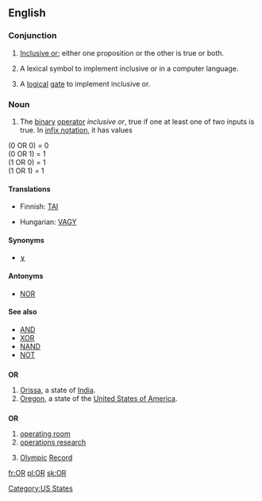 {{wikipedia}}
{{also|or|ór}}
==English==

===Conjunction===
{{en-conj}}

# {{logic}} [[inclusive or|Inclusive or]]; either one proposition or the other is true or both.
# {{computer science}} A lexical symbol to implement inclusive or in a computer language.
# {{electrical engineering}} A [[logical]] [[gate]] to implement inclusive or.

===Noun===
{{en-noun|-}}

# {{logic}} The [[binary]] [[operator]] ''inclusive or'', true if one at least one of two inputs is true. In [[infix notation]], it has values

(0 OR 0) = 0<br>
(0 OR 1) = 1<br>
(1 OR 0) = 1<br>
(1 OR 1) = 1<br>

====Translations====
{{trans-top|logic: (noun sense)}}
* Finnish: [[TAI]]
{{trans-mid}}
* Hungarian: [[VAGY]]
{{trans-bottom}}

====Synonyms====
* [[∨]]

====Antonyms====
* [[NOR#Noun|NOR]]

====See also====
* [[AND#Noun|AND]]
* [[XOR#Noun|XOR]]
* [[NAND#Noun|NAND]]
* [[NOT#Noun|NOT]]

==={{abbreviation}}===
'''OR'''

# [[Orissa]], a state of [[India]].
# [[Oregon]], a state of the [[United States of America]].

==={{initialism}}===
'''OR'''

# [[operating room]]
# [[operations research]]
# {{sports}} [[Olympic]] [[record|Record]]

[[Category:US States]]

[[fr:OR]]
[[pl:OR]]
[[sk:OR]]